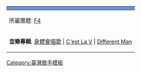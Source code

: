 {| class="navbox collapsible" style="text-align: center; clear: none; margin: 0 auto; padding: 0 auto" align=center id=toc
|- 
! style="background-color: #6495ED;" |{{tnavbar-collapsible|1=[[吳建豪]]|2=吳建豪 }}</div>
|-
| style="font-size:90%;" | 所屬團體: [[F4 (男子團體)|F4]]
|-
| style="font-size: 90%;"bgcolor=lightgrey| '''音樂專輯''': [[身體會唱歌]] | [[C'est La V]] | [[Different Man]]
|}
<div style="clear=none;"></div>
<noinclude>[[Category:臺灣歌手模板]]
</noinclude>